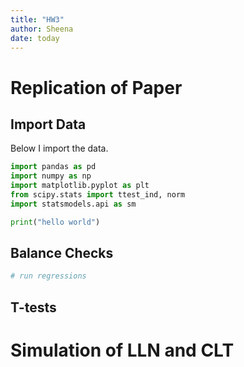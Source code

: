 ---
title: "HW3"
author: Sheena
date: today
---

# Replication of Paper

## Import Data

Below I import the data.

```{python}
import pandas as pd
import numpy as np
import matplotlib.pyplot as plt
from scipy.stats import ttest_ind, norm
import statsmodels.api as sm

print("hello world")
```

## Balance Checks

```{python}
# run regressions
```


## T-tests

# Simulation of LLN and CLT

